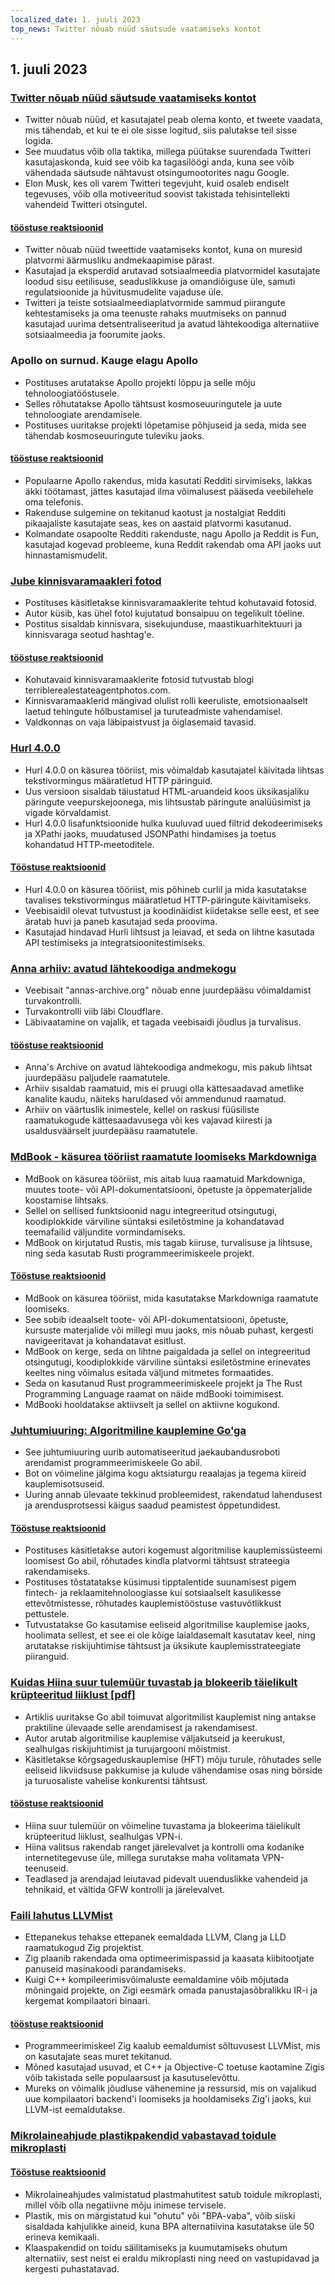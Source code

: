 ```yaml
---
localized_date: 1. juuli 2023
top_news: Twitter nõuab nüüd säutsude vaatamiseks kontot
---
```


## 1. juuli 2023

### [Twitter nõuab nüüd säutsude vaatamiseks kontot](https://techcrunch.com/2023/06/30/twitter-now-requires-an-account-to-view-tweets/)

- Twitter nõuab nüüd, et kasutajatel peab olema konto, et tweete vaadata, mis tähendab, et kui te ei ole sisse logitud, siis palutakse teil sisse logida.
- See muudatus võib olla taktika, millega püütakse suurendada Twitteri kasutajaskonda, kuid see võib ka tagasilöögi anda, kuna see võib vähendada säutsude nähtavust otsingumootorites nagu Google.
- Elon Musk, kes oli varem Twitteri tegevjuht, kuid osaleb endiselt tegevuses, võib olla motiveeritud soovist takistada tehisintellekti vahendeid Twitteri otsingutel.

#### [tööstuse reaktsioonid](http://news.ycombinator.com/item?id=36540957)

- Twitter nõuab nüüd tweettide vaatamiseks kontot, kuna on muresid platvormi äärmusliku andmekaapimise pärast.
- Kasutajad ja eksperdid arutavad sotsiaalmeedia platvormidel kasutajate loodud sisu eetilisuse, seaduslikkuse ja omandiõiguse üle, samuti regulatsioonide ja hüvitusmudelite vajaduse üle.
- Twitteri ja teiste sotsiaalmeediaplatvormide sammud piirangute kehtestamiseks ja oma teenuste rahaks muutmiseks on pannud kasutajad uurima detsentraliseeritud ja avatud lähtekoodiga alternatiive sotsiaalmeedia ja foorumite jaoks.

### Apollo on surnud. Kauge elagu Apollo

- Postituses arutatakse Apollo projekti lõppu ja selle mõju tehnoloogiatööstusele.
- Selles rõhutatakse Apollo tähtsust kosmoseuuringutele ja uute tehnoloogiate arendamisele.
- Postituses uuritakse projekti lõpetamise põhjuseid ja seda, mida see tähendab kosmoseuuringute tuleviku jaoks.

#### [tööstuse reaktsioonid](http://news.ycombinator.com/item?id=36543894)

- Populaarne Apollo rakendus, mida kasutati Redditi sirvimiseks, lakkas äkki töötamast, jättes kasutajad ilma võimalusest pääseda veebilehele oma telefonis.
- Rakenduse sulgemine on tekitanud kaotust ja nostalgiat Redditi pikaajaliste kasutajate seas, kes on aastaid platvormi kasutanud.
- Kolmandate osapoolte Redditi rakenduste, nagu Apollo ja Reddit is Fun, kasutajad kogevad probleeme, kuna Reddit rakendab oma API jaoks uut hinnastamismudelit.

### [Jube kinnisvaramaakleri fotod](https://terriblerealestateagentphotos.com)

- Postituses käsitletakse kinnisvaramaaklerite tehtud kohutavaid fotosid.
- Autor küsib, kas ühel fotol kujutatud bonsaipuu on tegelikult tõeline.
- Postitus sisaldab kinnisvara, sisekujunduse, maastikuarhitektuuri ja kinnisvaraga seotud hashtag'e.

#### [tööstuse reaktsioonid](http://news.ycombinator.com/item?id=36533193)

- Kohutavaid kinnisvaramaaklerite fotosid tutvustab blogi terriblerealestateagentphotos.com.
- Kinnisvaramaaklerid mängivad olulist rolli keeruliste, emotsionaalselt laetud tehingute hõlbustamisel ja turuteadmiste vahendamisel.
- Valdkonnas on vaja läbipaistvust ja õiglasemaid tavasid.

### [Hurl 4.0.0](https://hurl.dev/blog/2023/06/30/announcing-hurl-4.0.0.html)

- Hurl 4.0.0 on käsurea tööriist, mis võimaldab kasutajatel käivitada lihtsas tekstivormingus määratletud HTTP päringuid.
- Uus versioon sisaldab täiustatud HTML-aruandeid koos üksikasjaliku päringute veepurskejoonega, mis lihtsustab päringute analüüsimist ja vigade kõrvaldamist.
- Hurl 4.0.0 lisafunktsioonide hulka kuuluvad uued filtrid dekodeerimiseks ja XPathi jaoks, muudatused JSONPathi hindamises ja toetus kohandatud HTTP-meetoditele.

#### [Tööstuse reaktsioonid](http://news.ycombinator.com/item?id=36539144)

- Hurl 4.0.0 on käsurea tööriist, mis põhineb curlil ja mida kasutatakse tavalises tekstivormingus määratletud HTTP-päringute käivitamiseks.
- Veebisaidil olevat tutvustust ja koodinäidist kiidetakse selle eest, et see äratab huvi ja paneb kasutajad seda proovima.
- Kasutajad hindavad Hurli lihtsust ja leiavad, et seda on lihtne kasutada API testimiseks ja integratsioonitestimiseks.

### [Anna arhiiv: avatud lähtekoodiga andmekogu](https://annas-archive.org/)

- Veebisait "annas-archive.org" nõuab enne juurdepääsu võimaldamist turvakontrolli.
- Turvakontrolli viib läbi Cloudflare.
- Läbivaatamine on vajalik, et tagada veebisaidi jõudlus ja turvalisus.

#### [tööstuse reaktsioonid](http://news.ycombinator.com/item?id=36530662)

- Anna's Archive on avatud lähtekoodiga andmekogu, mis pakub lihtsat juurdepääsu paljudele raamatutele.
- Arhiiv sisaldab raamatuid, mis ei pruugi olla kättesaadavad ametlike kanalite kaudu, näiteks haruldased või ammendunud raamatud.
- Arhiiv on väärtuslik inimestele, kellel on raskusi füüsiliste raamatukogude kättesaadavusega või kes vajavad kiiresti ja usaldusväärselt juurdepääsu raamatutele.

### [MdBook - käsurea tööriist raamatute loomiseks Markdowniga](https://rust-lang.github.io/mdBook/)

- MdBook on käsurea tööriist, mis aitab luua raamatuid Markdowniga, muutes toote- või API-dokumentatsiooni, õpetuste ja õppematerjalide koostamise lihtsaks.
- Sellel on sellised funktsioonid nagu integreeritud otsingutugi, koodiplokkide värviline süntaksi esiletõstmine ja kohandatavad teemafailid väljundite vormindamiseks.
- MdBook on kirjutatud Rustis, mis tagab kiiruse, turvalisuse ja lihtsuse, ning seda kasutab Rusti programmeerimiskeele projekt.

#### [Tööstuse reaktsioonid](http://news.ycombinator.com/item?id=36528984)

- MdBook on käsurea tööriist, mida kasutatakse Markdowniga raamatute loomiseks.
- See sobib ideaalselt toote- või API-dokumentatsiooni, õpetuste, kursuste materjalide või millegi muu jaoks, mis nõuab puhast, kergesti navigeeritavat ja kohandatavat esitlust.
- MdBook on kerge, seda on lihtne paigaldada ja sellel on integreeritud otsingutugi, koodiplokkide värviline süntaksi esiletõstmine erinevates keeltes ning võimalus esitada väljund mitmetes formaatides.
- Seda on kasutanud Rust programmeerimiskeele projekt ja The Rust Programming Language raamat on näide mdBooki toimimisest.
- MdBooki hooldatakse aktiivselt ja sellel on aktiivne kogukond.

### [Juhtumiuuring: Algoritmiline kauplemine Go'ga](https://polygon.io/blog/case-study-algorithmict-trading-with-go/)

- See juhtumiuuring uurib automatiseeritud jaekaubandusroboti arendamist programmeerimiskeele Go abil.
- Bot on võimeline jälgima kogu aktsiaturgu reaalajas ja tegema kiireid kauplemisotsuseid.
- Uuring annab ülevaate tekkinud probleemidest, rakendatud lahendusest ja arendusprotsessi käigus saadud peamistest õppetundidest.

#### [Tööstuse reaktsioonid](http://news.ycombinator.com/item?id=36539235)

- Postituses käsitletakse autori kogemust algoritmilise kauplemissüsteemi loomisest Go abil, rõhutades kindla platvormi tähtsust strateegia rakendamiseks.
- Postituses tõstatatakse küsimusi tipptalentide suunamisest pigem fintech- ja reklaamitehnoloogiasse kui sotsiaalselt kasulikesse ettevõtmistesse, rõhutades kauplemistööstuse vastuvõtlikkust pettustele.
- Tutvustatakse Go kasutamise eeliseid algoritmilise kauplemise jaoks, hoolimata sellest, et see ei ole kõige laialdasemalt kasutatav keel, ning arutatakse riskijuhtimise tähtsust ja üksikute kauplemisstrateegiate piiranguid.

### [Kuidas Hiina suur tulemüür tuvastab ja blokeerib täielikult krüpteeritud liiklust [pdf]](https://gfw.report/publications/usenixsecurity23/data/paper/paper.pdf)

- Artiklis uuritakse Go abil toimuvat algoritmilist kauplemist ning antakse praktiline ülevaade selle arendamisest ja rakendamisest.
- Autor arutab algoritmilise kauplemise väljakutseid ja keerukust, sealhulgas riskijuhtimist ja turujargooni mõistmist.
- Käsitletakse kõrgsageduskauplemise (HFT) mõju turule, rõhutades selle eeliseid likviidsuse pakkumise ja kulude vähendamise osas ning börside ja turuosaliste vahelise konkurentsi tähtsust.

#### [tööstuse reaktsioonid](http://news.ycombinator.com/item?id=36531485)

- Hiina suur tulemüür on võimeline tuvastama ja blokeerima täielikult krüpteeritud liiklust, sealhulgas VPN-i.
- Hiina valitsus rakendab ranget järelevalvet ja kontrolli oma kodanike internetitegevuse üle, millega surutakse maha volitamata VPN-teenuseid.
- Teadlased ja arendajad leiutavad pidevalt uuenduslikke vahendeid ja tehnikaid, et vältida GFW kontrolli ja järelevalvet.

### [Faili lahutus LLVMist](https://github.com/ziglang/zig/issues/16270)

- Ettepanekus tehakse ettepanek eemaldada LLVM, Clang ja LLD raamatukogud Zig projektist.
- Zig plaanib rakendada oma optimeerimispassid ja kaasata kiibitootjate panuseid masinakoodi parandamiseks.
- Kuigi C++ kompileerimisvõimaluste eemaldamine võib mõjutada mõningaid projekte, on Zigi eesmärk omada panustajasõbralikku IR-i ja kergemat kompilaatori binaari.

#### [tööstuse reaktsioonid](http://news.ycombinator.com/item?id=36529456)

- Programmeerimiskeel Zig kaalub eemaldumist sõltuvusest LLVMist, mis on kasutajate seas muret tekitanud.
- Mõned kasutajad usuvad, et C++ ja Objective-C toetuse kaotamine Zigis võib takistada selle populaarsust ja kasutuselevõttu.
- Mureks on võimalik jõudluse vähenemine ja ressursid, mis on vajalikud uue kompilaatori backend'i loomiseks ja hooldamiseks Zig'i jaoks, kui LLVM-ist eemaldutakse.

### [Mikrolaineahjude plastikpakendid vabastavad toidule mikroplasti](https://pubs.acs.org/doi/10.1021/acs.est.3c01942)

#### [Tööstuse reaktsioonid](http://news.ycombinator.com/item?id=36532812)

- Mikrolaineahjudes valmistatud plastmahutitest satub toidule mikroplasti, millel võib olla negatiivne mõju inimese tervisele.
- Plastik, mis on märgistatud kui "ohutu" või "BPA-vaba", võib siiski sisaldada kahjulikke aineid, kuna BPA alternatiivina kasutatakse üle 50 erineva kemikaali.
- Klaaspakendid on toidu säilitamiseks ja kuumutamiseks ohutum alternatiiv, sest neist ei eraldu mikroplasti ning need on vastupidavad ja kergesti puhastatavad.
